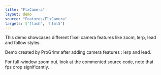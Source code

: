 ```yaml
---
title: "FlxCamera"
layout: demo
source: "Features/FlxCamera"
targets: ['flash', 'html5']
---
```


This demo showcases different flixel camera features like zoom, lerp, lead and follow styles.

Demo created by ProG4mr after adding camera features : lerp and lead.

For full-window zoom out, look at the commented source code, note that fps drop significantly.
